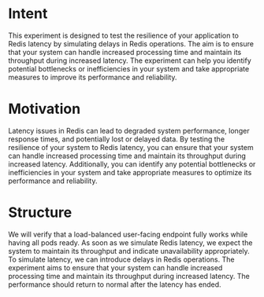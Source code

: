 # Intent

This experiment is designed to test the resilience of your application to Redis latency by simulating delays in Redis operations.
The aim is to ensure that your system can handle increased processing time and maintain its throughput during increased latency.
The experiment can help you identify potential bottlenecks or inefficiencies in your system and take appropriate measures to improve its performance and reliability.

# Motivation

Latency issues in Redis can lead to degraded system performance, longer response times, and potentially lost or delayed data.
By testing the resilience of your system to Redis latency, you can ensure that your system can handle increased processing time and maintain its throughput during increased latency.
Additionally, you can identify any potential bottlenecks or inefficiencies in your system and take appropriate measures to optimize its performance and reliability.

# Structure

We will verify that a load-balanced user-facing endpoint fully works while having all pods ready.
As soon as we simulate Redis latency, we expect the system to maintain its throughput and indicate unavailability appropriately.
To simulate latency, we can introduce delays in Redis operations. The experiment aims to ensure that your system can handle increased processing time and maintain its throughput during increased latency.
The performance should return to normal after the latency has ended.